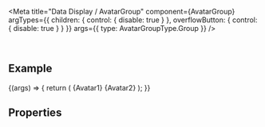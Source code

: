 
<Meta
  title="Data Display / AvatarGroup"
  component={AvatarGroup}
  argTypes={{
    children: { control: { disable: true } },
    overflowButton: { control: { disable: true } }
  }}
  args={{
    type: AvatarGroupType.Group
  }}
/>

<DocsHeader since="0.13.0" />

<br />

## Example

<Canvas>
  <Story name="Default">
    {(args) => {
      return (
        <AvatarGroup {...args}>
          <Avatar icon="employee" />
          <Avatar initials="JD" />
          <Avatar>{Avatar1}</Avatar>
          <Avatar>{Avatar2}</Avatar>
        </AvatarGroup>
      );
    }}
  </Story>
</Canvas>

## Properties

<ArgsTableWithNote story="." />

<Description />

<Footer />
